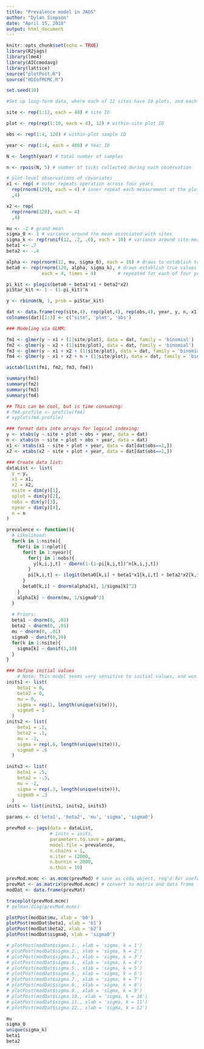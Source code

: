 ```yaml
---
title: "Prevalence model in JAGS"
author: "Dylan Simpson"
date: "April 15, 2018"
output: html_document
---
```


```r
knitr::opts_chunk$set(echo = TRUE)
library(R2jags)
library(lme4)
library(AICcmodavg)
library(lattice)
source("plotPost.R")
source("HDIofMCMC.R")
```

```r
set.seed(10)

#Set up long-form data, where each of 12 sites have 10 plots, and each plot is sampled 4 times

site <- rep(1:12, each = 40) # site ID

plot <- rep(rep(1:10, each = 4), 12) # within-site plot ID

obs <- rep(1:4, 120) # within-plot sample ID

year <- rep(1:4, each = 480) # Year ID

N <- length(year) # total number of samples

n <- rpois(N, 5) # number of ticks collected during each observation

# plot-level observations of covariates
x1 <- rep( # outer repeats operation across four years
  rep(rnorm(120), each = 4) # inner repeat each measurement at the plot level within a year
  ,4) 

x2 <- rep(
  rep(rnorm(120), each = 4)
  ,4)

mu <- -2 # grand mean
sigma_0 <- 1 # variance around the mean associated with sites
sigma_k <- rep(runif(12, .2, .6), each = 10) # variance around site-means associated with plots
beta1 <- .7
beta2 <- -.4

alpha <- rep(rnorm(12, mu, sigma_0), each = 10) # draws to establish true values of site-level intercepts
beta0 <- rep(rnorm(120, alpha, sigma_k), # draws establish true values of plot-level intercepts, 
             each = 4, times = 4)        # repeated for each of four years (beta0 is equal across years)

pi_kit <- plogis(beta0 + beta1*x1 + beta2*x2)
piStar_kit <- 1 - (1-pi_kit)^n

y <- rbinom(N, 1, prob = piStar_kit)

dat <- data.frame(rep(site,4), rep(plot,4), rep(obs,4), year, y, n, x1, x2)
colnames(dat)[1:3] <- c("site", 'plot', 'obs')
```

```r
### Modeling via GLMM:

fm1 <- glmer(y ~ x1 + (1|site/plot), data = dat, family = 'binomial')
fm2 <- glmer(y ~ x2 + (1|site/plot), data = dat, family = 'binomial')
fm3 <- glmer(y ~ x1 + x2 + (1|site/plot), data = dat, family = 'binomial')
fm4 <- glmer(y ~ x1 + x2 + n + (1|site/plot), data = dat, family = 'binomial')

aictab(list(fm1, fm2, fm3, fm4))

summary(fm1)
summary(fm2)
summary(fm3)
summary(fm4)

## This can be cool, but is time consuming:
# fm4.profile <- profile(fm4)
# xyplot(fm4.profile)
```

```r
### format data into arrays for logical indexing:
y <- xtabs(y ~ site + plot + obs + year, data = dat)
n <- xtabs(n ~ site + plot + obs + year, data = dat)
x1 <- xtabs(x1 ~ site + plot + year, data = dat[dat$obs==1,])
x2 <- xtabs(x2 ~ site + plot + year, data = dat[dat$obs==1,])

### Create data list:
dataList <- list(
  y = y,
  x1 = x1,
  x2 = x2,
  nsite = dim(y)[1],
  nplot = dim(y)[2],
  nobs = dim(y)[3],
  nyear = dim(y)[4],
  n = n
)
```

```r
prevalence <- function(){
  # Likelihood:
  for(k in 1:nsite){
    for(i in 1:nplot){
      for(t in 1:nyear){
        for(j in 1:nobs){
          y[k,i,j,t] ~ dbern(1-(1-pi[k,i,t])^n[k,i,j,t])
        }
        pi[k,i,t] <- ilogit(beta0[k,i] + beta1*x1[k,i,t] + beta2*x2[k,i,t])
      }
      beta0[k,i] ~ dnorm(alpha[k], 1/sigma[k]^2)
    }
    alpha[k] ~ dnorm(mu, 1/sigma0^2)
  }
  
  # Priors:
  beta1 ~ dnorm(0, .01)
  beta2 ~ dnorm(0, .01)
  mu ~ dnorm(0, .01)
  sigma0 ~ dunif(0,10)
  for(k in 1:nsite){
    sigma[k] ~ dunif(1,10)
  }
}
```

```r
### Define initial values
    # Note: This model seems very sensitive to initial values, and won't run if they are too big
inits1 <- list(
    beta1 = 0,
    beta2 = 0,
    mu = 0,
    sigma = rep(1, length(unique(site))),
    sigma0 = 1
  )
inits2 <- list(
    beta1 = .1,
    beta2 = .1,
    mu = -1,
    sigma = rep(.6, length(unique(site))),
    sigma0 = .6
  )

inits3 <- list(
    beta1 = .5,
    beta2 = -.5,
    mu = -2,
    sigma = rep(.3, length(unique(site))),
    sigma0 = .3
  )
inits <- list(inits1, inits2, inits3)

params <- c('beta1', 'beta2', 'mu', 'sigma', 'sigma0')
```

```r
prevMod <- jags(data = dataList, 
                # inits = inits, 
                parameters.to.save = params, 
                model.file = prevalence, 
                n.chains = 1, 
                n.iter = 12000, 
                n.burnin = 2000,
                n.thin = 10)

prevMod.mcmc <- as.mcmc(prevMod) # save as coda object, req'd for useful functions
prevMat <- as.matrix(prevMod.mcmc) # convert to matrix and data frame for plotting
modDat <- data.frame(prevMat)
```

```r
traceplot(prevMod.mcmc)
# gelman.diag(prevMod.mcmc)
```

```r
plotPost(modDat$mu, xlab = 'b0')
plotPost(modDat$beta1, xlab = 'b1')
plotPost(modDat$beta2, xlab = 'b2')
plotPost(modDat$sigma0, xlab = 'sigma0')

# plotPost(modDat$sigma.1., xlab = 'sigma, k = 1')
# plotPost(modDat$sigma.2., xlab = 'sigma, k = 2')
# plotPost(modDat$sigma.3., xlab = 'sigma, k = 3')
# plotPost(modDat$sigma.4., xlab = 'sigma, k = 4')
# plotPost(modDat$sigma.5., xlab = 'sigma, k = 5')
# plotPost(modDat$sigma.6., xlab = 'sigma, k = 6')
# plotPost(modDat$sigma.7., xlab = 'sigma, k = 7')
# plotPost(modDat$sigma.8., xlab = 'sigma, k = 8')
# plotPost(modDat$sigma.9., xlab = 'sigma, k = 9')
# plotPost(modDat$sigma.10., xlab = 'sigma, k = 10')
# plotPost(modDat$sigma.11., xlab = 'sigma, k = 11')
# plotPost(modDat$sigma.12., xlab = 'sigma, k = 12')
```

```r
mu
sigma_0
unique(sigma_k)
beta1
beta2
```